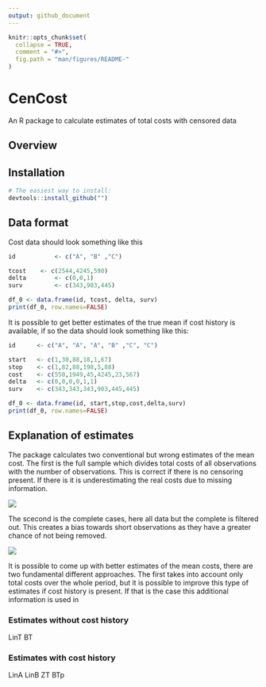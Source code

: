 ```yaml
---
output: github_document
---
```


<!-- README.md is generated from README.Rmd. Please edit that file -->

```r
knitr::opts_chunk$set(
  collapse = TRUE,
  comment = "#>",
  fig.path = "man/figures/README-"
)
```

# CenCost
An R package to calculate estimates of total costs with censored data

## Overview









## Installation
```r
# The easiest way to install:
devtools::install_github("")
```










## Data format

Cost data should look something like this
```r
id           <- c("A", "B" ,"C")

tcost    <- c(2544,4245,590)
delta        <- c(0,0,1)
surv         <- c(343,903,445)

df_0 <- data.frame(id, tcost, delta, surv)
print(df_0, row.names=FALSE)
```



It is possible to get better estimates of the true mean if cost history is available, if so the data should look something like this:
```r
id      <- c("A", "A", "A", "B" ,"C", "C")

start   <- c(1,30,88,18,1,67)
stop    <- c(1,82,88,198,5,88)
cost    <- c(550,1949,45,4245,23,567)
delta   <- c(0,0,0,0,1,1)
surv    <- c(343,343,343,903,445,445)

df_0 <- data.frame(id, start,stop,cost,delta,surv)
print(df_0, row.names=FALSE)
```


## Explanation of estimates

The package calculates two conventional but wrong estimates of the mean cost. The first is the full sample which divides total costs of all observations with the number of observations. This is correct if there is no censoring present. If there is it is underestimating the real costs due to missing information.

<img src="img/fullsample.png"/>

The scecond is the complete cases, here all data but the complete is filtered out. This creates a bias towards short observations as they have a greater chance of not being removed.

<img src="img/completecase.png"/>


It is possible to come up with better estimates of the mean costs, there are two fundamental different approaches. The first takes into account only total costs over the whole period, but it is possible to improve this type of estimates if cost history is present. If that is the case this additional information is used in 

### Estimates without cost history

LinT
BT

### Estimates with cost history

LinA
LinB
ZT
BTp












